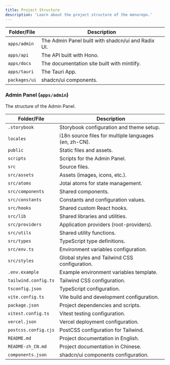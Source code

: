 ```yaml
---
title: Project Structure
description: 'Learn about the project structure of the menorepo.'
---
```




| Folder/File | Description |
| --- | --- |
| `apps/admin` | The Admin Panel built with shadcn/ui and Radix UI. |
| `apps/api` | The API built with Hono. |
| `apps/docs` | The documentation site built with mintlify. |
| `apps/tauri` | The Tauri App. |
| `packages/ui` | shadcn/ui components. |

### Admin Panel (`apps/admin`)

The structure of the Admin Panel.

| Folder/File | Description |
| --- | --- |
| `.storybook` | Storybook configuration and theme setup. |
| `locales` | i18n source files for multiple languages (en, zh-CN). |
| `public` | Static files and assets. |
| `scripts` | Scripts for the Admin Panel. |
| `src` | Source files. |
| `src/assets` | Assets (images, icons, etc.). |
| `src/atoms` | Jotai atoms for state management. |
| `src/components` | Shared components. |
| `src/constants` | Constants and configuration values. |
| `src/hooks` | Shared custom React hooks. |
| `src/lib` | Shared libraries and utilities. |
| `src/providers` | Application providers (root-providers). |
| `src/utils` | Shared utility functions. |
| `src/types` | TypeScript type definitions. |
| `src/env.ts` | Environment variables configuration. |
| `src/styles` | Global styles and Tailwind CSS configuration. |
| `.env.example` | Example environment variables template. |
| `tailwind.config.ts` | Tailwind CSS configuration. |
| `tsconfig.json` | TypeScript configuration. |
| `vite.config.ts` | Vite build and development configuration. |
| `package.json` | Project dependencies and scripts. |
| `vitest.config.ts` | Vitest testing configuration. |
| `vercel.json` | Vercel deployment configuration. |
| `postcss.config.cjs` | PostCSS configuration for Tailwind. |
| `README.md` | Project documentation in English. |
| `README-zh_CN.md` | Project documentation in Chinese. |
| `components.json` | shadcn/ui components configuration. |
